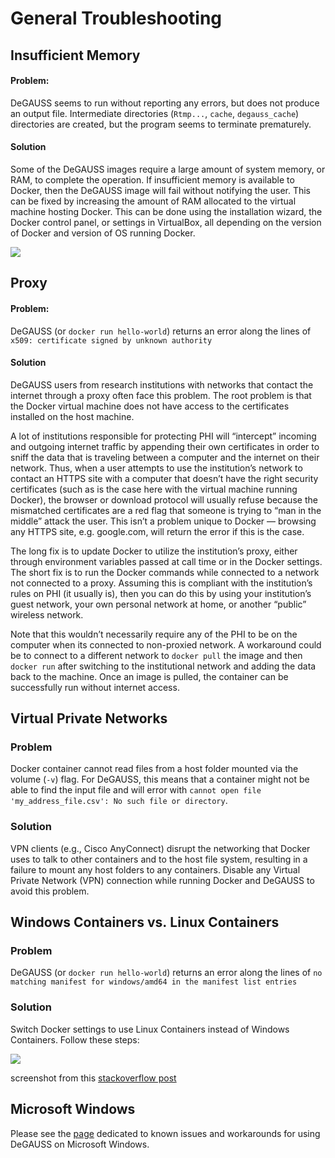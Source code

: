 # General Troubleshooting

## Insufficient Memory

#### Problem:

DeGAUSS seems to run without reporting any errors, but does not produce an output file. Intermediate directories (`Rtmp...`, `cache`, `degauss_cache`) directories are created, but the program seems to terminate prematurely.

#### Solution

Some of the DeGAUSS images require a large amount of system memory, or RAM, to complete the operation.  If insufficient memory is available to Docker, then the DeGAUSS image will fail without notifying the user.  This can be fixed by increasing the amount of RAM allocated to the virtual machine hosting Docker.  This can be done using the installation wizard, the Docker control panel, or settings in VirtualBox, all depending on the version of Docker and version of OS running Docker.

![](figs/docker_settings_memory.png)

## Proxy

#### Problem:

DeGAUSS (or `docker run hello-world`) returns an error along the lines of `x509: certificate signed by unknown authority`

#### Solution

DeGAUSS users from research institutions with networks that contact the internet through a proxy often face this problem.  The root problem is that the Docker virtual machine does not have access to the certificates installed on the host machine.

A lot of institutions responsible for protecting PHI will “intercept” incoming and outgoing internet traffic by appending their own certificates in order to sniff the data that is traveling between a computer and the internet on their network.  Thus, when a user attempts to use the institution’s network to contact an HTTPS site with a computer that doesn’t have the right security certificates (such as is the case here with the virtual machine running Docker), the browser or download protocol will usually refuse because the mismatched certificates are a red flag that someone is trying to “man in the middle” attack the user.  This isn’t a problem unique to Docker — browsing any HTTPS site, e.g. google.com, will return the error if this is the case.

The long fix is to update Docker to utilize the institution's proxy, either through environment variables passed at call time or in the Docker settings.  The short fix is to run the Docker commands while connected to a network not connected to a proxy.  Assuming this is compliant with the institution’s rules on PHI (it usually is), then you can do this by using your institution’s guest network, your own personal network at home, or another “public” wireless network.

Note that this wouldn’t necessarily require any of the PHI to be on the computer when its connected to non-proxied network. A workaround could be to connect to a different network to `docker pull` the image and then `docker run` after switching to the institutional network and adding the data back to the machine. Once an image is pulled, the container can be successfully run without internet access.

## Virtual Private Networks

### Problem

Docker container cannot read files from a host folder mounted via the volume (`-v`) flag. For DeGAUSS, this means that a container might not be able to find the input file and will error with `cannot open file 'my_address_file.csv': No such file or directory`.

### Solution

VPN clients (e.g., Cisco AnyConnect) disrupt the networking that Docker uses to talk to other containers and to the host file system, resulting in a failure to mount any host folders to any containers. Disable any Virtual Private Network (VPN) connection while running Docker and DeGAUSS to avoid this problem.

## Windows Containers vs. Linux Containers

### Problem 

DeGAUSS (or `docker run hello-world`) returns an error along the lines of `no matching manifest for windows/amd64 in the manifest list entries`

### Solution

Switch Docker settings to use Linux Containers instead of Windows Containers. Follow these steps: 

![](figs/switch_to_linux_containers.png)

screenshot from this [stackoverflow post](https://stackoverflow.com/questions/48066994/docker-no-matching-manifest-for-windows-amd64-in-the-manifest-list-entries)

## Microsoft Windows

Please see the [page](https://degauss.org/windows_troubleshooting) dedicated to known issues and workarounds for using DeGAUSS on Microsoft Windows.
